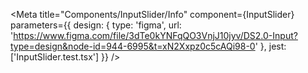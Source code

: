 
<Meta
  title="Components/InputSlider/Info"
  component={InputSlider}
  parameters={{
    design: {
      type: 'figma',
      url: 'https://www.figma.com/file/3dTe0kYNFqQO3VnjJ10jyv/DS2.0-Input?type=design&node-id=944-6995&t=xN2Xxpz0c5cAQi98-0'
    },
    jest: ['InputSlider.test.tsx']
  }}
/>

<Story name="Docs">
  <Unstyled>
    <Stories />
  </Unstyled>
</Story>
